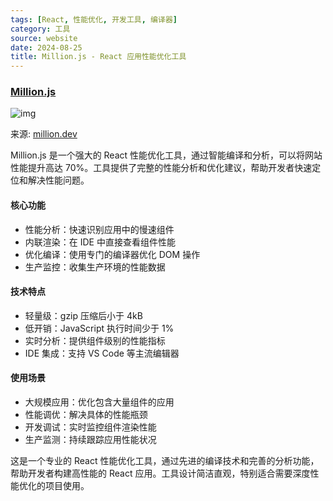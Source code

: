 ```yaml
---
tags: [React, 性能优化, 开发工具, 编译器]
category: 工具
source: website
date: 2024-08-25
title: Million.js - React 应用性能优化工具
---
```


### [Million.js](https://million.dev/)

![img](https://img.mengpeng.tech/i/2024/12/10/6757d512ef853.webp)

来源: [million.dev](https://million.dev/)

Million.js 是一个强大的 React 性能优化工具，通过智能编译和分析，可以将网站性能提升高达 70%。工具提供了完整的性能分析和优化建议，帮助开发者快速定位和解决性能问题。

#### 核心功能
- 性能分析：快速识别应用中的慢速组件
- 内联渲染：在 IDE 中直接查看组件性能
- 优化编译：使用专门的编译器优化 DOM 操作
- 生产监控：收集生产环境的性能数据

#### 技术特点
- 轻量级：gzip 压缩后小于 4kB
- 低开销：JavaScript 执行时间少于 1%
- 实时分析：提供组件级别的性能指标
- IDE 集成：支持 VS Code 等主流编辑器

#### 使用场景
- 大规模应用：优化包含大量组件的应用
- 性能调优：解决具体的性能瓶颈
- 开发调试：实时监控组件渲染性能
- 生产监测：持续跟踪应用性能状况

这是一个专业的 React 性能优化工具，通过先进的编译技术和完善的分析功能，帮助开发者构建高性能的 React 应用。工具设计简洁直观，特别适合需要深度性能优化的项目使用。 